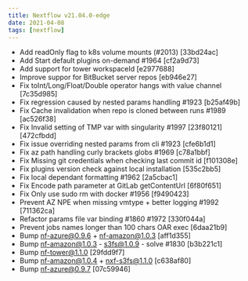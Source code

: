 ---
title: Nextflow v21.04.0-edge
date: 2021-04-08
tags: [nextflow]
---

- Add readOnly flag to k8s volume mounts (#2013) [33bd24ac]
- Add Start default plugins on-demand #1964 [cf2a9d73]
- Add support for tower workspaceId [e2977688]
- Improve suppor for BitBucket server repos [eb946e27]
- Fix toInt/Long/Float/Double operator hangs with value channel [7c35d985]
- Fix regression caused by nested params handling #1923 [b25af49b]
- Fix Cache invalidation when repo is cloned between runs #1989 [ac526f38]
- Fix Invalid setting of TMP var with singularity #1997 [23f80121] [472cfbdd]
- Fix issue overriding nested params from cli #1923  [cfe6b1d1]
- Fix az path handling curly brackets globs #1969 [c78a1bbf]
- Fix Missing git credentials when checking last commit id [f101308e]
- Fix plugins version check against local installation [535c2bb5]
- Fix local dependant formatting #1962 [2a5cbac1]
- Fix Encode path parameter at GitLab getContentUrl [6f80f651]
- Fix Only use sudo rm with docker #1956 [f9490423]
- Prevent AZ NPE when missing vmtype + better logging #1992 [711362ca]
- Refactor params file var binding #1860 #1972 [330f044a]
- Prevent jobs names longer than 100 chars OAR exec [6daa21b9]
- Bump nf-azure@0.9.6 + nf-amazon@1.0.3 [aff1d355]
- Bump nf-amazon@1.0.3 - s3fs@1.0.9 - solve #1830 [b3b221c1]
- Bump nf-tower@1.1.0 [29fdd9f7]
- Bump nf-amazon@1.0.4 + nxf-s3fs@1.1.0 [c638af80]
- Bump nf-azure@0.9.7 [07c59946]
